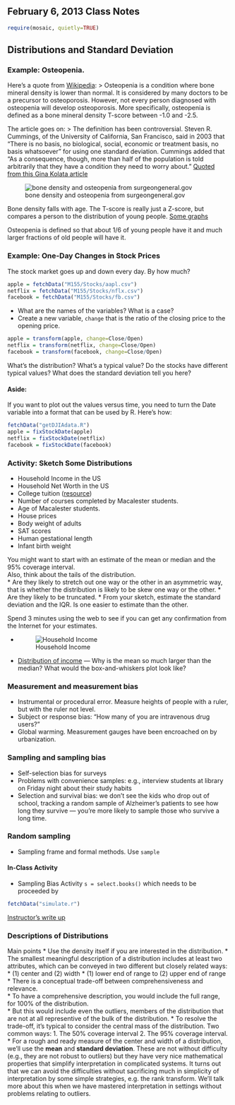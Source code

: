February 6, 2013 Class Notes
--------------------------
```r
require(mosaic, quietly=TRUE)
```




## Distributions and Standard Deviation

### Example: Osteopenia.

Here's a quote from [Wikipedia](http://en.wikipedia.org/wiki/Bone_mineral_density): 
> Osteopenia is a condition where bone mineral density is lower than normal. It is considered by many doctors to be a precursor to osteoporosis. However, not every person diagnosed with osteopenia will develop osteoporosis. More specifically, osteopenia is defined as a bone mineral density T-score between -1.0 and -2.5.

The article goes on:
> The definition has been controversial. Steven R. Cummings, of the University of California, San Francisco, said in 2003 that "There is no basis, no biological, social, economic or treatment basis, no basis whatsoever" for using one standard deviation. Cummings added that "As a consequence, though, more than half of the population is told arbitrarily that they have a condition they need to worry about." [Quoted from this Gina Kolata article](http://www.nytimes.com/2003/09/28/us/bone-diagnosis-gives-new-data-but-no-answers.html)

![bone density and osteopenia from surgeongeneral.gov](figure/BoneMineralDensity.gif) 

Bone density falls with age.  The T-score is really just a Z-score, but compares a person to the distribution of young people.  [Some graphs](http://courses.washington.edu/bonephys/opbmd.html)

Osteopenia is defined so that about 1/6 of young people have it and much larger fractions of old people will have it. 

### Example: One-Day Changes in Stock Prices

The stock market goes up and down every day.  By how much?  
```r
apple = fetchData("M155/Stocks/aapl.csv")
netflix = fetchData("M155/Stocks/nflx.csv")
facebook = fetchData("M155/Stocks/fb.csv")
```

* What are the names of the variables? What is a case?
* Create a new variable, `change` that is the ratio of the closing price to the opening price.
```r
apple = transform(apple, change=Close/Open)
netflix = transform(netflix, change=Close/Open)
facebook = transform(facebook, change=Close/Open)
```

What's the distribution?  What's a typical value?  Do the stocks have different typical values?  What does the standard deviation tell you here?


#### Aside:

If you want to plot out the values versus time, you need to turn the Date variable into a format that can be used by R.  Here's how:
```r
fetchData("getDJIAdata.R")
apple = fixStockDate(apple)
netflix = fixStockDate(netflix)
facebook = fixStockDate(facebook)
```

### Activity: Sketch Some Distributions

* Household Income in the US
* Household Net Worth in the US
* College tuition ([resource](http://centerforcollegeaffordability.org/archives/6728))
* Number of courses completed by Macalester students.
* Age of Macalester students.
* House prices
* Body weight of adults
* SAT scores
* Human gestational length
* Infant birth weight


You might want to start with an estimate of the mean or median and the 95% coverage interval.  
Also, think about the tails of the distribution.  
* Are they likely to stretch out one way or the other in an asymmetric way, that is whether the distribution is likely to be skew one way or the other.
* Are they likely to be truncated.
* From your sketch, estimate the standard deviation and the IQR.  Is one easier to estimate than the other.


Spend 3 minutes using the web to see if you can get any confirmation from the Internet for your estimates.

* ![Household Income](http://en.wikipedia.org/wiki/File:Distribution_of_Annual_Household_Income_in_the_United_States.png)
* [Distribution of income](http://en.wikipedia.org/wiki/Wealth_in_the_United_States#Distribution_of_wealth) --- Why is the mean so much larger than the median?  What would the box-and-whiskers plot look like?

### Measurement and measurement bias
* Instrumental or procedural error. Measure heights of people with a ruler, but with the ruler not level.
* Subject or response bias: "How many of you are intravenous drug users?"
* Global warming. Measurement gauges have been encroached on by urbanization.


### Sampling and sampling bias
* Self-selection bias for surveys
* Problems with convenience samples: e.g., interview students at library on Friday night about their study habits
* Selection and survival bias: we don't see the kids who drop out of school, tracking a random sample of Alzheimer's patients to see how long they survive --- you're more likely to sample those who survive a long time.

### Random sampling
* Sampling frame and formal methods.  Use `sample` 

#### In-Class Activity

* Sampling Bias Activity `s = select.books()` which needs to be proceeded by
```r
fetchData("simulate.r")
```

[Instructor's write up](../Activities/SelectingLibraryBooks.html)



### Descriptions of Distributions

Main points
* Use the density itself if you are interested in the distribution.
* The smallest meaningful description of a distribution includes at least two attributes, which can be conveyed in two different but closely related ways:
    * (1) center and (2) width
    * (1) lower end of range to (2) upper end of range
* There is a conceptual trade-off between comprehensiveness and relevance.  
    * To have a comprehensive description, you would include the full range, for 100% of the distribution.  
    * But this would include even the outliers, members of the distribution that are not at all representive of the bulk of the distribution.
* To resolve the trade-off, it's typical to consider the central mass of the distribution.  Two common ways:
    1. The 50% coverage interval
    2. The 95% coverage interval.
* For a rough and ready measure of the center and width of a distribution, we'll use the **mean** and **standard deviation**.  These are not without difficulty (e.g., they are not robust to outliers) but they have very nice mathematical properties that simplify interpretation in complicated systems.  It turns out that we can avoid the difficulties without sacrificing much in simplicity of interpretation by some simple strategies, e.g. the rank transform.  We'll talk more about this when we have mastered interpretation in settings without problems relating to outliers.



